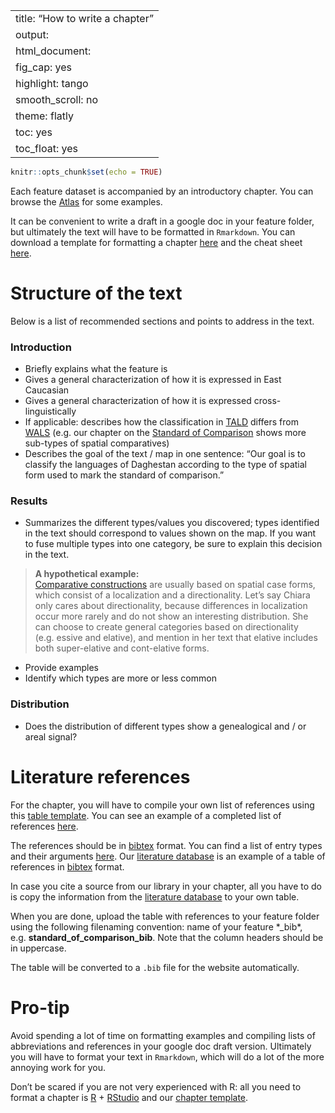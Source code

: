 
---
title: "How to write a chapter"
output:
  html_document:
    fig_cap: yes
    highlight: tango
    smooth_scroll: no
    theme: flatly
    toc: yes
    toc_float: yes
---

```r
knitr::opts_chunk$set(echo = TRUE)
```

Each feature dataset is accompanied by an introductory chapter. You can browse the [Atlas](http://lingconlab.ru/dagatlas/features.html) for some examples. 

It can be convenient to write a draft in a google doc in your feature folder, but ultimately the text will have to be formatted in `Rmarkdown`. You can download a template for formatting a chapter [here](chapter_template/chapter_template.Rmd) and the cheat sheet [here](chapter_template/chapter_cheatsheet.Rmd).

# Structure of the text

Below is a list of recommended sections and points to address in the text.

### Introduction
- Briefly explains what the feature is
- Gives a general characterization of how it is expressed in East Caucasian 
- Gives a general characterization of how it is expressed cross-linguistically
- If applicable: describes how the classification in [TALD](http://lingconlab.ru/dagatlas) differs from [WALS](http://wals.info) (e.g. our chapter on the [Standard of Comparison](http://lingconlab.ru/dagatlas/standard_of_comparison.html) shows more sub-types of spatial comparatives)
- Describes the goal of the text / map in one sentence: "Our goal is to classify the languages of Daghestan according to the type of spatial form used to mark the standard of comparison."

### Results
- Summarizes the different types/values you discovered; types identified in the text should correspond to values shown on the map. If you want to fuse multiple types into one category, be sure to explain this decision in the text. 

>**A hypothetical example:**  
[Comparative constructions](http://lingconlab.ru/dagatlas/standard_of_comparison.html) are usually based on spatial case forms, which consist of a localization and a directionality. Let's say Chiara only cares about directionality, because differences in localization occur more rarely and do not show an interesting distribution. She can choose to create general categories based on directionality (e.g. essive and elative), and mention in her text that elative includes both super-elative and cont-elative forms.

- Provide examples
- Identify which types are more or less common

### Distribution

- Does the distribution of different types show a genealogical and / or areal signal?

# Literature references

For the chapter, you will have to compile your own list of references using this [table template](https://docs.google.com/spreadsheets/d/1DrNPxHFnCHaUAdFgPzdAhXMJ4nEzl0MvZsTcvcA03EY/edit#gid=0). You can see an example of a completed list of references [here](https://docs.google.com/spreadsheets/d/1e2WS1F9P0Eyp4et99JrH4PDxEQnHk1OcSzV6c3Vl6-I/edit#gid=883415171).

The references should be in [bibtex](https://en.wikipedia.org/wiki/BibTeX) format. You can find a list of entry types and their arguments [here](https://www.bibtex.com/e/entry-types/). Our [literature database](https://docs.google.com/spreadsheets/d/1XmOaGjd3ri6uA6yKBNobEfRqkPnsO3ljy_DssM2JrqM/edit?usp=sharing) is an example of a table of references in [bibtex](https://en.wikipedia.org/wiki/BibTeX) format.

In case you cite a source from our library in your chapter, all you have to do is copy the information from the [literature database](https://docs.google.com/spreadsheets/d/1XmOaGjd3ri6uA6yKBNobEfRqkPnsO3ljy_DssM2JrqM/edit?usp=sharing) to your own table.

When you are done, upload the table with references to your feature folder using the following filenaming convention: name of your feature *_bib*, e.g. **standard_of_comparison_bib**. Note that the column headers should be in uppercase.

The table will be converted to a `.bib` file for the website automatically.

# Pro-tip

Avoid spending a lot of time on formatting examples and compiling lists of abbreviations and references in your google doc draft version. Ultimately you will have to format your text in `Rmarkdown`, which will do a lot of the more annoying work for you.

Don't be scared if you are not very experienced with R: all you need to format a chapter is [R](https://www.r-project.org) + [RStudio](https://www.rstudio.com) and our [chapter template](chapter_template/chapter_template.Rmd).
